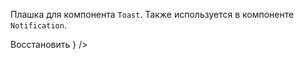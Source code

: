 

Плашка для компонента `Toast`. Также используется в компоненте `Notification`.

<Preview>
    <ToastPlate
        badge='positive'
        title='Поздравляем, полный успех'
        hasCloser={true}
        block={true}
        onClose={Function.prototype}
        actionButton={<Button colors='inverted' view='ghost' size='s'>Восстановить</Button> }
    />
</Preview>
